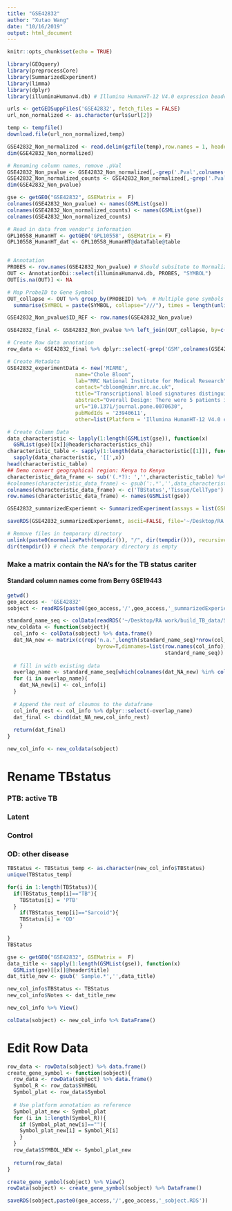 ```yaml
---
title: "GSE42832"
author: "Xutao Wang"
date: "10/16/2019"
output: html_document
---
```


```r
knitr::opts_chunk$set(echo = TRUE)
```

```r
library(GEOquery)
library(preprocessCore)
library(SummarizedExperiment)
library(limma)
library(dplyr)
library(illuminaHumanv4.db) # Illumina HumanHT-12 V4.0 expression beadchip
```

```r
urls <- getGEOSuppFiles('GSE42832', fetch_files = FALSE)
url_non_normalized <- as.character(urls$url[2])

temp <- tempfile()
download.file(url_non_normalized,temp)

GSE42832_Non_normalized <- read.delim(gzfile(temp),row.names = 1, header = TRUE) %>% dplyr::select_if(~sum(!is.na(.)) > 0)
dim(GSE42832_Non_normalized)
```

```r
# Renaming column names, remove .pVal
GSE42832_Non_pvalue <- GSE42832_Non_normalized[,-grep('.Pval',colnames(GSE42832_Non_normalized))]
GSE42832_Non_normalized_counts <- GSE42832_Non_normalized[,-grep('.Pval',colnames(GSE42832_Non_normalized))]
dim(GSE42832_Non_pvalue)

gse <- getGEO("GSE42832", GSEMatrix =  F)
colnames(GSE42832_Non_pvalue) <- names(GSMList(gse))
colnames(GSE42832_Non_normalized_counts) <- names(GSMList(gse))
colnames(GSE42832_Non_normalized_counts)
```

```r
# Read in data from vendor's information
GPL10558_HumanHT <- getGEO('GPL10558', GSEMatrix = F)
GPL10558_HumanHT_dat <- GPL10558_HumanHT@dataTable@table


# Annotation
PROBES <- row.names(GSE42832_Non_pvalue) # Should subsitute to Normalized file???
OUT <- AnnotationDbi::select(illuminaHumanv4.db, PROBES, "SYMBOL")
OUT[is.na(OUT)] <- NA

# Map ProbeID to Gene Symbol 
OUT_collapse <- OUT %>% group_by(PROBEID) %>%  # Multiple gene symbols map to the same ProbeID
  summarise(SYMBOL = paste(SYMBOL, collapse="///"), times = length(unlist(strsplit(SYMBOL, "///")))) 

GSE42832_Non_pvalue$ID_REF <- row.names(GSE42832_Non_pvalue)

GSE42832_final <- GSE42832_Non_pvalue %>% left_join(OUT_collapse, by=c('ID_REF'="PROBEID")) %>% left_join(GPL10558_HumanHT_dat, by = c('ID_REF'='ID')) 

# Create Row data annotation
row_data <- GSE42832_final %>% dplyr::select(-grep('GSM',colnames(GSE42832_final))) %>% DataFrame()
```

```r
# Create Metadata
GSE42832_experimentData <- new('MIAME',
                      name="Chole Bloom",
                      lab="MRC National Institute for Medical Research",
                      contact="cbloom@nimr.mrc.ac.uk",
                      title="Transcriptional blood signatures distinguish pulmonary tuberculosis, pulmonary sarcoidosis, pneumonias and lung cancers.",
                      abstract="Overall Design: There were 5 patients in each group of healthy controls, tuberculosis and sarcoidosis. The cell types were whole blood, PBMCs, monocytes (CD14), T cells (CD8 and CD4) and neutrophils (CD15).",
                      url="10.1371/journal.pone.0070630",
                      pubMedIds = '23940611',
                      other=list(Platform = 'Illumina HumanHT-12 V4.0 expression beadchip (GPL10558)'))

# Create Column Data
data_characteristic <- lapply(1:length(GSMList(gse)), function(x)  
  GSMList(gse)[[x]]@header$characteristics_ch1)
characteristic_table <- sapply(1:length(data_characteristic[[1]]), function(x) 
  sapply(data_characteristic, '[[',x)) 
head(characteristic_table)
## Demo convert geographical region: Kenya to Kenya
characteristic_data_frame <- sub('(.*?): ','',characteristic_table) %>% DataFrame();characteristic_data_frame
#colnames(characteristic_data_frame) <- gsub(':.*','',data_characteristic[[1]])
colnames(characteristic_data_frame) <- c('TBStatus','Tissue/CellType')
row.names(characteristic_data_frame) <- names(GSMList(gse))

GSE42832_summarizedExperiemnt <- SummarizedExperiment(assays = list(GSE42832_Non_normalized_counts= as.matrix(GSE42832_Non_normalized_counts)), colData = characteristic_data_frame, rowData = row_data, metadata = list(GSE42832_experimentData)); GSE42832_summarizedExperiemnt
```

```r
saveRDS(GSE42832_summarizedExperiemnt, ascii=FALSE, file='~/Desktop/RA work/build_TB_data/Signatures/Bloom/GSE42832/GSE42832_summarizedExperiemnt.RDS')

# Remove files in temporary directory
unlink(paste0(normalizePath(tempdir()), "/", dir(tempdir())), recursive = TRUE)
dir(tempdir()) # check the temporary directory is empty

```

### Make a matrix contain the NA's for the TB status cariter
#### Standard column names come from Berry GSE19443
```r
getwd()
geo_access <- 'GSE42832'
sobject <- readRDS(paste0(geo_access,'/',geo_access,'_summarizedExperiemnt.RDS'))
```

```r
standard_name_seq <- colData(readRDS('~/Desktop/RA work/build_TB_data/Signatures/Berry/GSE19443/GSE19443_summarizedExperiemnt.RDS')) %>% data.frame() %>% colnames
new_coldata <- function(sobject){
  col_info <- colData(sobject) %>% data.frame()
  dat_NA_new <- matrix(c(rep('n.a.',length(standard_name_seq)*nrow(col_info))),ncol=length(standard_name_seq),
                             byrow=T,dimnames=list(row.names(col_info),
                                                   standard_name_seq)) %>% data.frame()
  
  # fill in with existing data
  overlap_name <- standard_name_seq[which(colnames(dat_NA_new) %in% colnames(col_info))]
  for (i in overlap_name){
    dat_NA_new[i] <- col_info[i]
  }
  
  # Append the rest of cloumns to the dataframe
  col_info_rest <- col_info %>% dplyr::select(-overlap_name)
  dat_final <- cbind(dat_NA_new,col_info_rest)
  
  return(dat_final)
}

new_col_info <- new_coldata(sobject)

```

# Rename TBstatus
### PTB: active TB
### Latent
### Control
### OD: other disease
```r
TBStatus <- TBStatus_temp <- as.character(new_col_info$TBStatus)
unique(TBStatus_temp)

for(i in 1:length(TBStatus)){
  if(TBStatus_temp[i]=="TB"){
    TBStatus[i] = 'PTB'
  }
    if(TBStatus_temp[i]=="Sarcoid"){
    TBStatus[i] = 'OD'
    }

}
TBStatus

gse <- getGEO("GSE42832", GSEMatrix =  F)
data_title <- sapply(1:length(GSMList(gse)), function(x)  
  GSMList(gse)[[x]]@header$title)
dat_title_new <- gsub(' Sample.*','',data_title)

new_col_info$TBStatus <- TBStatus
new_col_info$Notes <- dat_title_new

new_col_info %>% View()

colData(sobject) <- new_col_info %>% DataFrame()

```

# Edit Row Data

```r
row_data <- rowData(sobject) %>% data.frame()
create_gene_symbol <- function(sobject){
  row_data <- rowData(sobject) %>% data.frame()
  Symbol_R <- row_data$SYMBOL 
  Symbol_plat <- row_data$Symbol
  
  # Use platform annotation as reference 
  Symbol_plat_new <- Symbol_plat
  for (i in 1:length(Symbol_R)){
    if (Symbol_plat_new[i]==""){
    Symbol_plat_new[i] = Symbol_R[i]
    }
  }
  row_data$SYMBOL_NEW <- Symbol_plat_new
  
  return(row_data)
}

create_gene_symbol(sobject) %>% View()
rowData(sobject) <- create_gene_symbol(sobject) %>% DataFrame()

saveRDS(sobject,paste0(geo_access,'/',geo_access,'_sobject.RDS'))

```



